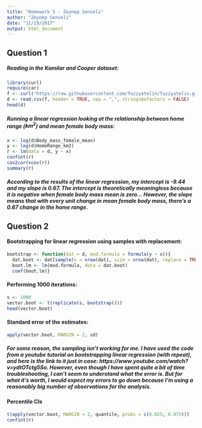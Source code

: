 ```yaml
---
title: "Homework 5 - Zeynep Senveli"
author: "Zeynep Senveli"
date: "11/19/2017"
output: html_document
---
```


## Question 1
##### Reading in the Kamilar and Cooper dataset:
```r
library(curl)
require(car) 
f <- curl("https://raw.githubusercontent.com/fuzzyatelin/fuzzyatelin.github.io/master/AN597_Fall17/KamilarAndCooperData.csv")
d <- read.csv(f, header = TRUE, sep = ",", stringsAsFactors = FALSE)
head(d)  
```

##### Running a linear regression looking at the relationship between home range ($km^{2}$) and mean female body mass: 
```r
x <- log(d$Body_mass_female_mean)
y <- log(d$HomeRange_km2)
r <- lm(data = d, y ~ x)
confint(r)
cov2cor(vcov(r))
summary(r)
```
##### According to the results of the linear regression, my intercept is -9.44 and my slope is 0.67. The intercept is theoretically meaningless because it is negative when female body mass mean is zero... However, the slope means that with every unit change in mean female body mass, there's a 0.67 change in the home range.


## Question 2

#### Bootstrapping for linear regression using samples with replacement:
```r
bootstrap <- function(dat = d, mod.formula = formula(y ~ x)){
  dat.boot <- dat[sample(x = nrow(dat), size = nrow(dat), replace = TRUE),]
  boot.lm <- lm(mod.formula, data = dat.boot)
  coef(boot.lm)}
```

#### Performing 1000 iterations:
```r
s <- 1000 
vector.boot <- t(replicate(s, bootstrap()))
head(vector.boot)
```

#### Standard error of the estimates:
```r
apply(vector.boot, MARGIN = 2, sd)
```
##### For some reason, the sampling isn't working for me. I have used the code from a youtube tutorial on bootstrapping linear regression (with repeat), and here is the link to it just in case: https://www.youtube.com/watch?v=ydtOTctg5So. However, even though I have spent quite a bit of time troubleshooting, I can't seem to understand what the error is. But for what it's worth, I would expect my errors to go down because I'm using a reasonably big number of observations for the analysis.

#### Percentile CIs 
```r
t(apply(vector.boot, MARGIN = 2, quantile, probs = c(0.025, 0.975)))
confint(r)
```
